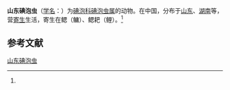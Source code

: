 {{Speciesbox
| name = 山东碘泡虫
| status = 
| status_system = 
| image = 
| genus = Myxobolus
| species = shantungensis
| authority = (Hu, 1965)<ref name='id9439'>{{cite web| url =http://www.bioinfo.cn/db05/BjdwSpecies.php?action=view&id=9439| title =山东碘泡虫| work =《中国动物物种编目数据库》| publisher =中国科学院微生物研究所| author =中国科学院动物研究所| accessdate =2009-04-16| deadurl =yes| archiveurl =https://web.archive.org/web/20160305033337/http://www.bioinfo.cn/db05/BjdwSpecies.php?action=view&id=9439| archivedate =2016-03-05}}</ref>
}}

'''山东碘泡虫'''（[[学名|学名]]：{{lang|la|''Myxobolus shantungensis''}}）为[[碘泡科|碘泡科]][[碘泡虫属|碘泡虫属]]的动物。在中国，分布于[[山东|山东]]、[[湖南|湖南]]等，营[[寄生|寄生]]生活，寄生在鳃（鳙）、鳃耙（鲤）。<ref name='id9439'/>

== 参考文献 ==
{{reflist}}

{{Wikispecies|Myxobolus shantungensis}}
{{Taxonbar|from=Q11044242}}

[[Category:碘泡虫属|山东碘泡虫]]


{{Cnidarian-stub}}